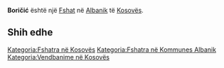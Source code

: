 {{Fshat në Kosovës
 | Emri                = Boričić
| srp_N_name = Boričić
| srp_N_FULL_NAME_RO = Boričić
| srp_N_FULL_NAME_ND_RO = Boricic
| srp_N_SORT_NAME_RG = BORICIC
| srp_N_FULL_NAME_RG = Boričić
| srp_N_FULL_NAME_ND_RG = Boricic
| std_V_name = Baracic
| std_V_FULL_NAME_RO = Baracic
| std_V_FULL_NAME_ND_RO = Baracic
| std_V_SORT_NAME_RG = BARACIC
| std_V_FULL_NAME_RG = Baracic
| std_V_FULL_NAME_ND_RG = Baracic

 | Emri (Rasa dhanore) = 
 | Figura              = 
 | Shteti              = Kosovo
 | Komuna              = Albanik
 | Kodi postar         = 
 | Sipërfaqja          = 

 | Popullsia           = 

 | Regj. i popullsisë  = 
 | Dend. e popullsisë  = 
 | Faqja zyrtare       = 
 <!--- Koordinatat ----> 
 | Gjerësia            = 42.524444
 | Gjatësia            = 20.540833
 | Lartësia            = 
}}
'''Boričić''' është një [[Fshat]] në [[Albanik]] të [[Kosovës]].

<!-- == Gjeografia == -->
<!-- == Historia == -->
<!-- == Demografia == -->
== Shih edhe ==
{{Komuna Albanik}}
{{Kosovo-Administrata-Cung}}

[[Kategoria:Fshatra në Kosovës]]
[[Kategoria:Fshatra në Kommunes Albanik]]
[[Kategoria:Vendbanime në Kosovës]]